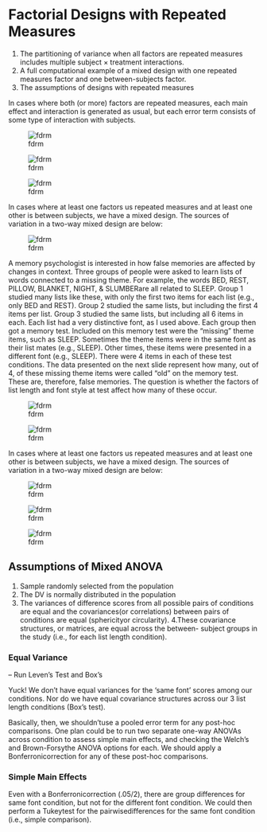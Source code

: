 # Factorial Designs with Repeated Measures 

1. The partitioning of variance when all factors are repeated measures
includes multiple subject × treatment interactions.
2. A full computational example of a mixed design with one repeated
measures factor and one between-subjects factor.
3. The assumptions of designs with repeated measures

In cases where both (or more) factors are repeated measures, each main effect and interaction is generated as usual, but each error term consists of some type of interaction with subjects.

![fdrm](img/hicksfdrm1.png)

![fdrm](img/hicksfdrm2.png)

![fdrm](img/hicksfdrm3.png)

In cases where at least one factors us repeated measures and at least one other is between subjects, we have a mixed design. The sources of variation in a two-way mixed design are below:

![fdrm](img/hicksfdrm4.png)


A memory psychologist is interested in how false memories are affected by
changes in context. Three groups of people were asked to learn lists of
words connected to a missing theme. For example, the words BED, REST,
PILLOW, BLANKET, NIGHT, & SLUMBERare all related to SLEEP. Group 1 studied
many lists like these, with only the first two items for each list (e.g., only BED
and REST). Group 2 studied the same lists, but including the first 4 items per
list. Group 3 studied the same lists, but including all 6 items in each. Each list
had a very distinctive font, as I used above.
Each group then got a memory test. Included on this memory test were the
“missing” theme items, such as SLEEP. Sometimes the theme items were
in the same font as their list mates (e.g., SLEEP). Other times, these items were
presented in a different font (e.g., SLEEP). There were 4 items in each of these
test conditions. The data presented on the next slide represent how many, out
of 4, of these missing theme items were called “old” on the memory test. These
are, therefore, false memories. The question is whether the factors of list length
and font style at test affect how many of these occur.

![fdrm](img/hicksfdrm5.png)

![fdrm](img/hicksfdrm6.png)


In cases where at least one factors us repeated measures and at least one other is between subjects, we have a mixed design. The sources of variation in a two-way mixed design are below:

![fdrm](img/hicksfdrm7.png)

![fdrm](img/hicksfdrm8.png)

![fdrm](img/hicksfdrm9.png)


## Assumptions of Mixed ANOVA

1.
Sample randomly selected from the population
2.
The DV is normally distributed in the population
3. The variances of difference scores from all possible pairs of conditions
are equal and the covariances(or correlations) between pairs of
conditions are equal (sphericityor circularity).
4.These covariance structures, or matrices, are equal across the between-
subject groups in the study (i.e., for each list length condition).

### Equal Variance 

-- Run Leven's Test and Box's 

Yuck! We don’t have equal variances for
the ‘same font’ scores among our conditions.
Nor do we have equal covariance structures
across our 3 list length conditions (Box’s test).

Basically, then, we shouldn’tuse a pooled error
term for any post-hoc comparisons. One plan could be to run two separate
one-way ANOVAs across condition to assess simple main effects, and
checking the Welch’s and Brown-Forsythe ANOVA options for each.
We should apply a Bonferronicorrection for any of these post-hoc comparisons.

### Simple Main Effects

Even with a Bonferronicorrection (.05/2), there are group differences
for same font condition, but not for the different font condition.
We could then perform a Tukeytest for the pairwisedifferences for the same
font condition (i.e., simple comparison).

